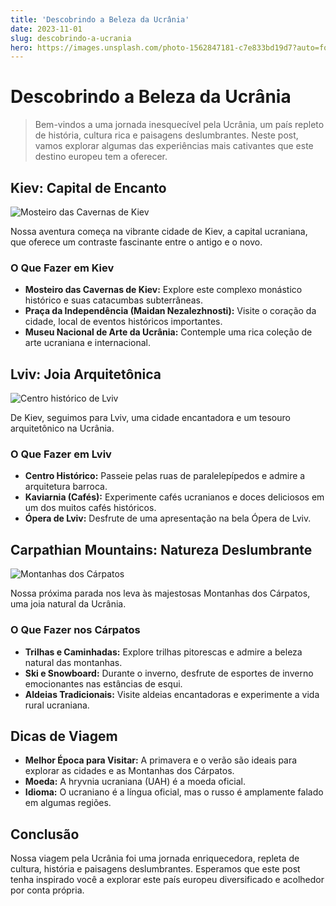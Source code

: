 ```yaml
---
title: 'Descobrindo a Beleza da Ucrânia'
date: 2023-11-01
slug: descobrindo-a-ucrania
hero: https://images.unsplash.com/photo-1562847181-c7e833bd19d7?auto=format&fit=crop&q=80&w=2070&ixlib=rb-4.0.3&ixid=M3wxMjA3fDB8MHxwaG90by1wYWdlfHx8fGVufDB8fHx8fA%3D%3D
---
```


# Descobrindo a Beleza da Ucrânia

> Bem-vindos a uma jornada inesquecível pela Ucrânia, um país repleto de história, cultura rica e paisagens deslumbrantes. Neste post, vamos explorar algumas das experiências mais cativantes que este destino europeu tem a oferecer.

## Kiev: Capital de Encanto

![Mosteiro das Cavernas de Kiev](https://images.unsplash.com/photo-1576163066782-307faceb59a2?auto=format&fit=crop&q=80&w=2070&ixlib=rb-4.0.3&ixid=M3wxMjA3fDB8MHxwaG90by1wYWdlfHx8fGVufDB8fHx8fA%3D%3D)

Nossa aventura começa na vibrante cidade de Kiev, a capital ucraniana, que oferece um contraste fascinante entre o antigo e o novo.

### O Que Fazer em Kiev

- **Mosteiro das Cavernas de Kiev:** Explore este complexo monástico histórico e suas catacumbas subterrâneas.
- **Praça da Independência (Maidan Nezalezhnosti):** Visite o coração da cidade, local de eventos históricos importantes.
- **Museu Nacional de Arte da Ucrânia:** Contemple uma rica coleção de arte ucraniana e internacional.

## Lviv: Joia Arquitetônica

![Centro histórico de Lviv](https://images.unsplash.com/photo-1557823651-79b93ace10db?auto=format&fit=crop&q=80&w=2070&ixlib=rb-4.0.3&ixid=M3wxMjA3fDB8MHxwaG90by1wYWdlfHx8fGVufDB8fHx8fA%3D%3D)

De Kiev, seguimos para Lviv, uma cidade encantadora e um tesouro arquitetônico na Ucrânia.

### O Que Fazer em Lviv

- **Centro Histórico:** Passeie pelas ruas de paralelepípedos e admire a arquitetura barroca.
- **Kaviarnia (Cafés):** Experimente cafés ucranianos e doces deliciosos em um dos muitos cafés históricos.
- **Ópera de Lviv:** Desfrute de uma apresentação na bela Ópera de Lviv.

## Carpathian Mountains: Natureza Deslumbrante

![Montanhas dos Cárpatos](https://images.unsplash.com/photo-1502294624983-4ba589803a55?auto=format&fit=crop&q=80&w=1776&ixlib=rb-4.0.3&ixid=M3wxMjA3fDB8MHxwaG90by1wYWdlfHx8fGVufDB8fHx8fA%3D%3D)

Nossa próxima parada nos leva às majestosas Montanhas dos Cárpatos, uma joia natural da Ucrânia.

### O Que Fazer nos Cárpatos

- **Trilhas e Caminhadas:** Explore trilhas pitorescas e admire a beleza natural das montanhas.
- **Ski e Snowboard:** Durante o inverno, desfrute de esportes de inverno emocionantes nas estâncias de esqui.
- **Aldeias Tradicionais:** Visite aldeias encantadoras e experimente a vida rural ucraniana.

## Dicas de Viagem

- **Melhor Época para Visitar:** A primavera e o verão são ideais para explorar as cidades e as Montanhas dos Cárpatos.
- **Moeda:** A hryvnia ucraniana (UAH) é a moeda oficial.
- **Idioma:** O ucraniano é a língua oficial, mas o russo é amplamente falado em algumas regiões.

## Conclusão

Nossa viagem pela Ucrânia foi uma jornada enriquecedora, repleta de cultura, história e paisagens deslumbrantes. Esperamos que este post tenha inspirado você a explorar este país europeu diversificado e acolhedor por conta própria.
